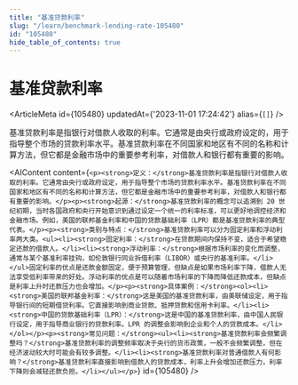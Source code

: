 ```yaml
---
title: "基准贷款利率"
slug: "/learn/benchmark-lending-rate-105480"
id: "105480"
hide_table_of_contents: true
---
```



# 基准贷款利率

<ArticleMeta id={105480} updatedAt={'2023-11-01 17:24:42'} alias={`[]`} />
<div className='border-solid border-b border-t-0 my-4 border-[var(--ifm-color-gray-300)]' />

基准贷款利率是指银行对借款人收取的利率。它通常是由央行或政府设定的，用于指导整个市场的贷款利率水平。基准贷款利率在不同国家和地区有不同的名称和计算方法，但它都是金融市场中的重要参考利率，对借款人和银行都有重要的影响。

<AIContent content={`<p><strong>定义：</strong>基准贷款利率是指银行对借款人收取的利率。它通常由央行或政府设定，用于指导整个市场的贷款利率水平。基准贷款利率在不同国家和地区有不同的名称和计算方法，但它都是金融市场中的重要参考利率，对借款人和银行都有重要的影响。</p><p><strong>起源：</strong>基准贷款利率的概念可以追溯到 20 世纪初期，当时各国政府和央行开始意识到通过设定一个统一的利率标准，可以更好地调控经济和金融市场。例如，美国的联邦基金利率和中国的贷款基础利率（LPR）都是基准贷款利率的典型代表。</p><p><strong>类别与特点：</strong>基准贷款利率可以分为固定利率和浮动利率两大类。<ul><li><strong>固定利率：</strong>在贷款期间内保持不变，适合于希望稳定还款的借款人。</li><li><strong>浮动利率：</strong>根据市场利率的变化而调整，通常与某个基准利率挂钩，如伦敦银行同业拆借利率（LIBOR）或央行的基准利率。</li></ul>固定利率的优点是还款金额固定，便于预算管理，但缺点是如果市场利率下降，借款人无法享受低利率带来的好处。浮动利率的优点是可以随着市场利率的下降而降低还款成本，但缺点是利率上升时还款压力也会增加。</p><p><strong>具体案例：</strong><ol><li><strong>美国的联邦基金利率：</strong>这是美国的基准贷款利率，由美联储设定，用于指导银行间的短期借贷利率。它直接影响到商业贷款、抵押贷款和信用卡利率。</li><li><strong>中国的贷款基础利率（LPR）：</strong>这是中国的基准贷款利率，由中国人民银行设定，用于指导商业银行的贷款利率。LPR 的调整会影响到企业和个人的贷款成本。</li></ol></p><p><strong>常见问题：</strong><ul><li><strong>基准贷款利率会频繁调整吗？</strong>基准贷款利率的调整频率取决于央行的货币政策，一般不会频繁调整，但在经济波动较大时可能会有较多调整。</li><li><strong>基准贷款利率对普通借款人有何影响？</strong>基准贷款利率直接影响到借款人的贷款成本，利率上升会增加还款压力，利率下降则会减轻还款负担。</li></ul></p>`} id={105480} />

